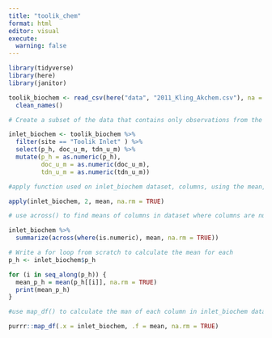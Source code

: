 ```yaml
---
title: "toolik_chem"
format: html
editor: visual
execute: 
  warning: false
---
```


```r
library(tidyverse)
library(here)
library(janitor)
```

```r
toolik_biochem <- read_csv(here("data", "2011_Kling_Akchem.csv"), na = c(".", "NA")) %>% 
  clean_names() 

```

```r
# Create a subset of the data that contains only observations from the “Toolik Inlet” site, and that only contains the variables (columns) for pH, dissolved organic carbon (DOC), and total dissolved nitrogen (TDN) (hint: see dplyr::select()). Store this subset as inlet_biochem. Make sure to look at the subset you’ve created.

inlet_biochem <- toolik_biochem %>% 
  filter(site == "Toolik Inlet" ) %>% 
  select(p_h, doc_u_m, tdn_u_m) %>% 
  mutate(p_h = as.numeric(p_h), 
         doc_u_m = as.numeric(doc_u_m),
         tdn_u_m = as.numeric(tdn_u_m))


```

```r
#apply function used on inlet_biochem dataset, columns, using the mean, and NA values are able to be removed

apply(inlet_biochem, 2, mean, na.rm = TRUE)
```

```r
# use across() to find means of columns in dataset where columns are numeric values

inlet_biochem %>% 
  summarize(across(where(is.numeric), mean, na.rm = TRUE))
```

```r
# Write a for loop from scratch to calculate the mean for each
p_h <- inlet_biochem$p_h

for (i in seq_along(p_h)) {
  mean_p_h = mean(p_h[[i]], na.rm = TRUE)
  print(mean_p_h)
}
```

```r
#use map_df() to calculate the man of each column in inlet_biochem dataframe

purrr::map_df(.x = inlet_biochem, .f = mean, na.rm = TRUE)
```
